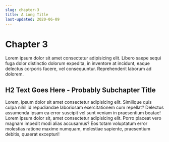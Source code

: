 ```yaml
---
slug: chapter-3
title: A Long Title
last-updated: 2020-06-09
---
```


# Chapter 3

Lorem ipsum dolor sit amet consectetur adipisicing elit. Libero saepe sequi fuga dolor distinctio dolorum expedita, in inventore at incidunt, eaque delectus corporis facere, vel consequuntur. Reprehenderit laborum ad dolorem.

## H2 Text Goes Here - Probably Subchapter Title

Lorem, ipsum dolor sit amet consectetur adipisicing elit. Similique quis culpa nihil id repudiandae laboriosam exercitationem cum repellat? Delectus assumenda ipsam ea error suscipit vel sunt veniam in praesentium beatae! Lorem ipsum dolor sit, amet consectetur adipisicing elit. Porro placeat vero magnam impedit modi alias accusamus? Eos totam voluptatum error molestias ratione maxime numquam, molestiae sapiente, praesentium debitis, quaerat excepturi!
